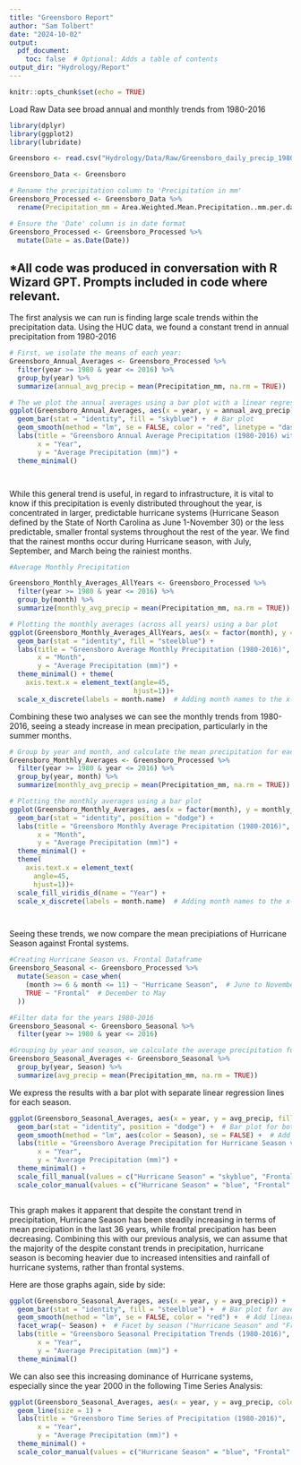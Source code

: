 ```yaml
---
title: "Greensboro Report"
author: "Sam Tolbert"
date: "2024-10-02"
output: 
  pdf_document:
    toc: false  # Optional: Adds a table of contents
output_dir: "Hydrology/Report"
---
```

```r
knitr::opts_chunk$set(echo = TRUE)
```

Load Raw Data see broad annual and monthly trends from 1980-2016

```r

library(dplyr)
library(ggplot2)
library(lubridate)

Greensboro <- read.csv("Hydrology/Data/Raw/Greensboro_daily_precip_1980-present_HUC_030300020105_dayMet_split-dates-columns.csv", stringsAsFactors = TRUE)

Greensboro_Data <- Greensboro

# Rename the precipitation column to 'Precipitation in mm'
Greensboro_Processed <- Greensboro_Data %>%
  rename(Precipitation_mm = Area.Weighted.Mean.Precipitation..mm.per.day.)

# Ensure the 'Date' column is in date format
Greensboro_Processed <- Greensboro_Processed %>%
  mutate(Date = as.Date(Date))

```

*All code was produced in conversation with R Wizard GPT. Prompts included in code where relevant.
----

The first analysis we can run is finding large scale trends within the precipitation data. Using the HUC data, we found a constant trend in annual precipitation from 1980-2016


```r


# First, we isolate the means of each year:
Greensboro_Annual_Averages <- Greensboro_Processed %>%
  filter(year >= 1980 & year <= 2016) %>%
  group_by(year) %>%
  summarize(annual_avg_precip = mean(Precipitation_mm, na.rm = TRUE))

# The we plot the annual averages using a bar plot with a linear regression line
ggplot(Greensboro_Annual_Averages, aes(x = year, y = annual_avg_precip)) +
  geom_bar(stat = "identity", fill = "skyblue") +  # Bar plot
  geom_smooth(method = "lm", se = FALSE, color = "red", linetype = "dashed") +  # Linear regression line
  labs(title = "Greensboro Annual Average Precipitation (1980-2016) with Linear Trend",
       x = "Year",
       y = "Average Precipitation (mm)") +
  theme_minimal()




```


While this general trend is useful, in regard to infrastructure, it is vital to know if this precipitation is evenly distributed throughout the year, is concentrated in larger, predictable hurricane systems (Hurricane Season defined by the State of North Carolina as June 1-November 30) or the less predictable, smaller frontal systems throughout the rest of the year. We find that the rainest months occur during Hurricane season, with July, September, and March being the rainiest months.

```r



#Average Monthly Precipitation

Greensboro_Monthly_Averages_AllYears <- Greensboro_Processed %>%
  filter(year >= 1980 & year <= 2016) %>%
  group_by(month) %>%
  summarize(monthly_avg_precip = mean(Precipitation_mm, na.rm = TRUE))

# Plotting the monthly averages (across all years) using a bar plot
ggplot(Greensboro_Monthly_Averages_AllYears, aes(x = factor(month), y = monthly_avg_precip)) +
  geom_bar(stat = "identity", fill = "steelblue") +
  labs(title = "Greensboro Average Monthly Precipitation (1980-2016)",
       x = "Month",
       y = "Average Precipitation (mm)") +
  theme_minimal() + theme(
    axis.text.x = element_text(angle=45, 
                               hjust=1))+
  scale_x_discrete(labels = month.name)  # Adding month names to the x-axis


```
Combining these two analyses we can see the monthly trends from 1980-2016, seeing a steady increase in mean precipation, particularly in the summer months.

```r



# Group by year and month, and calculate the mean precipitation for each month
Greensboro_Monthly_Averages <- Greensboro_Processed %>%
  filter(year >= 1980 & year <= 2016) %>%
  group_by(year, month) %>%
  summarize(monthly_avg_precip = mean(Precipitation_mm, na.rm = TRUE))

# Plotting the monthly averages using a bar plot
ggplot(Greensboro_Monthly_Averages, aes(x = factor(month), y = monthly_avg_precip, fill = factor(year))) +
  geom_bar(stat = "identity", position = "dodge") +
  labs(title = "Greensboro Monthly Average Precipitation (1980-2016)",
       x = "Month",
       y = "Average Precipitation (mm)") +
  theme_minimal() + 
  theme(
    axis.text.x = element_text(
      angle=45, 
      hjust=1))+
  scale_fill_viridis_d(name = "Year") +
  scale_x_discrete(labels = month.name)  # Adding month names to the x-axis




```
Seeing these trends, we now compare the mean precipiations of Hurricane Season against Frontal systems.
```r

#Creating Hurricane Season vs. Frontal Dataframe
Greensboro_Seasonal <- Greensboro_Processed %>%
  mutate(Season = case_when(
    (month >= 6 & month <= 11) ~ "Hurricane Season",  # June to November
    TRUE ~ "Frontal"  # December to May
  ))

#Filter data for the years 1980-2016
Greensboro_Seasonal <- Greensboro_Seasonal %>%
  filter(year >= 1980 & year <= 2016)

#Grouping by year and season, we calculate the average precipitation for each year and season
Greensboro_Seasonal_Averages <- Greensboro_Seasonal %>%
  group_by(year, Season) %>%
  summarize(avg_precip = mean(Precipitation_mm, na.rm = TRUE))

```

We express the results with a bar plot with separate linear regression lines for each season.

```r

ggplot(Greensboro_Seasonal_Averages, aes(x = year, y = avg_precip, fill = Season)) +
  geom_bar(stat = "identity", position = "dodge") +  # Bar plot for both seasons side-by-side
  geom_smooth(method = "lm", aes(color = Season), se = FALSE) +  # Add separate linear regression lines for each season
  labs(title = "Greensboro Average Precipitation for Hurricane Season vs Frontal (1980-2016)",
       x = "Year",
       y = "Average Precipitation (mm)") +
  theme_minimal() +
  scale_fill_manual(values = c("Hurricane Season" = "skyblue", "Frontal" = "orange")) +
  scale_color_manual(values = c("Hurricane Season" = "blue", "Frontal" = "red"))



```


This graph makes it apparent that despite the constant trend in precipitation, Hurricane Season has been steadily increasing in terms of mean precipation in the last 36 years, while frontal precipation has been decreasing. Combining this with our previous analysis, we can assume that the majority of the despite constant trends in precipitation, hurricane season is becoming heavier due to increased intensities and rainfall of hurricane systems, rather than frontal systems.

Here are those graphs again, side by side:

```r
ggplot(Greensboro_Seasonal_Averages, aes(x = year, y = avg_precip)) +
  geom_bar(stat = "identity", fill = "steelblue") +  # Bar plot for average precipitation
  geom_smooth(method = "lm", se = FALSE, color = "red") +  # Add linear regression line
  facet_wrap(~ Season) +  # Facet by season ("Hurricane Season" and "Frontal")
  labs(title = "Greensboro Seasonal Precipitation Trends (1980-2016)",
       x = "Year",
       y = "Average Precipitation (mm)") +
  theme_minimal()


```

We can also see this increasing dominance of Hurricane systems, especially since the year 2000 in the following Time Series Analysis:

```r
ggplot(Greensboro_Seasonal_Averages, aes(x = year, y = avg_precip, color = Season, group = Season)) +
  geom_line(size = 1) +
  labs(title = "Greensboro Time Series of Precipitation (1980-2016)",
       x = "Year",
       y = "Average Precipitation (mm)") +
  theme_minimal() +
  scale_color_manual(values = c("Hurricane Season" = "blue", "Frontal" = "red"))

```





